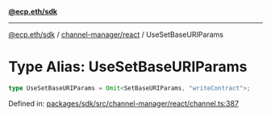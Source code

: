 [**@ecp.eth/sdk**](../../../index.mdx)

***

[@ecp.eth/sdk](/sdk-reference/index.mdx) / [channel-manager/react](/sdk-reference/channel-manager/react/index.mdx) / UseSetBaseURIParams

# Type Alias: UseSetBaseURIParams

```ts
type UseSetBaseURIParams = Omit<SetBaseURIParams, "writeContract">;
```

Defined in: [packages/sdk/src/channel-manager/react/channel.ts:387](https://github.com/ecp-eth/comments-monorepo/blob/main/packages/sdk/src/channel-manager/react/channel.ts#L387)

